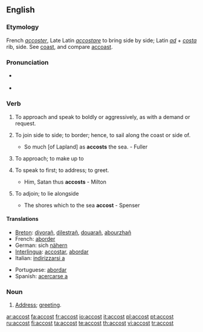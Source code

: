 ==English==

===Etymology===
French ''[[accoster]]'', Late Latin ''[[accostare]]'' to bring side by side; Latin ''[[ad]]'' + ''[[costa]]'' rib, side. See [[coast]], and compare [[accoast]].

===Pronunciation===
*{{a|US}} {{IPA|/əˈkɔst/}}
*{{audio|en-us-accost.ogg|Audio (US)}}

===Verb===
{{en-verb}}

# {{context|transitive}} To approach and speak to boldly or aggressively, as with a demand or request.
# {{context|transitive|obsolete}} To join side to side; to border; hence, to sail along the coast or side of.
#*So much [of Lapland] as '''accosts''' the sea. - Fuller
# {{context|transitive|obsolete|Shakespearian}} To approach; to make up to
# {{transitive}} To speak to first; to address; to greet.
#*Him, Satan thus '''accosts''' - Milton
# {{context|intransitive|obsolete}} To adjoin; to lie alongside
#*The shores which to the sea '''accost''' - Spenser

====Translations====
{{top}}
*[[Breton]]: [[divorañ]], [[dilestrañ]], [[douarañ]], [[abourzhañ]]
*French: [[aborder]]
*German: sich [[nähern]]
*[[Interlingua]]: [[accostar]], [[abordar]]
*Italian: [[indirizzarsi a]]
{{mid}}
*Portuguese: [[abordar]]
*Spanish: [[acercarse a]]
{{bottom}}

===Noun===
{{en-noun}}

# {{rare}} [[address|Address]]; [[greeting]].

[[ar:accost]]
[[fa:accost]]
[[fr:accost]]
[[io:accost]]
[[it:accost]]
[[pl:accost]]
[[pt:accost]]
[[ru:accost]]
[[fi:accost]]
[[ta:accost]]
[[te:accost]]
[[th:accost]]
[[vi:accost]]
[[tr:accost]]